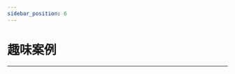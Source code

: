 ```yaml
---
sidebar_position: 6
---
```




# 趣味案例
---

<cardbox>
  <card
    href="./magic-wand-kit/"
    title="魔棒套件"
    description=""
    img={magic_wand_kit_Icon}
  />
  <card
    href="./straw-manipulator/"
    title="吸管机械手"
    description="我们的手是我们最经常使用的身体部位之一，它灵巧多变，纤细优美，有很多作品是模拟手做出的，同样这篇博客介绍的吸管机械手也是模拟手而做出的作品，希望大家喜欢和提出更多的创意。"
    img={straw_manipulator_Icon}
  />
</cardbox>
